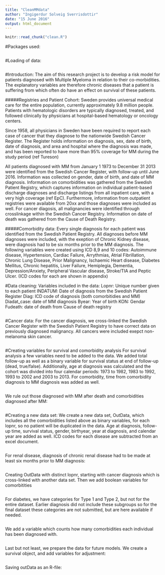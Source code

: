 ```yaml
---
title: "CleanMMdata"
author: "Ingigerdur Solveig Sverrisdottir"
date: "15 June 2016"
output: html_document
---
```

```r
knitr::read_chunk("clean.R")
```

#Packages used:
```r
```

#Loading of data:
```r
```


#Introduction: 
The aim of this research project is to develop a risk model for patients diagnosed with Multiple Myeloma in relation to their co-morbidities. The explanatory variables are therefore chronic diseases that a patient is suffering from which often do have an effect on survival of these patients.

#####Registries and Patient Cohort:
Sweden provides universal medical care for the entire population, currently approximately 9.8 million people. Patients with hematologic disorders are typically diagnosed, treated, and followed clinically by physicians at hospital-based hematology or oncology centers.

Since 1958, all physicians in Sweden have been required to report each case of cancer that they diagnose to the nationwide Swedish Cancer Register. The Register holds information on diagnosis, sex, date of birth, date of diagnosis, and area and hospital where the diagnosis was made, and has been reported to have more than 95% coverage for MM during the study period (ref Tureson) 

All patients diagnosed with MM from January 1 1973 to December 31 2013 were identified from the Swedish Cancer Register, with follow-up until June 2016. Information was collected on gender, date of birth, and date of MM diagnosis. Information on comorbidities was gathered from the Swedish Patient Registry, which captures information on individual patient-based discharge diagnoses and discharge listings from all inpatient care, with a very high coverage (ref EpC). Furthermore,  information from outpatient registries were available from 20xx and those diagnoses were included as well. For cancer diagosis, all malignancies were identified through crosslinkage within the Swedish Cancer Registry. Information on date of death was gathered from the Cause of Death Registry.

#####Comorbidity data:
Every single diagnosis for each patient was identified from the Swedish Patient Registry. All diagnoses before MM diagnoses were included, with the exeption of Chronic Kidney disease, were diagnosis had to be six months prior to the MM diagnosis. The following variables were created using ICD 8,9 and 10 codes: Autoimmune disease, Hypertension, Cardiac Failure, Arrythmias, Atrial Fibrillation, Chronic Lung Disease, Prior Malignancy, Ischaemic Heart disease, Diabetes Mellitus, Chronic hepatitis, Liver Failure, Hemiplegia, Dementia, Depression/Anxiety, Peripheral Vascular disease, Stroke/TIA and Peptic Ulcer. (ICD codes for each are shown in appendix)


#Data cleaning:
Variables included in the data: 
Lopnr: Unique number given to each patient
INDATUM: Date of diagnosis from the Swedish Patient Register
Diag: ICD code of diagnosis (both comorbitidies and MM)
Diadat_case: date of MM diagnosis
Byear: Year of birth
KON: Gendar
Fudeath: date of death from Cause of death registry
```r
```

#Cancer data:
For the cancer diagnosis, we cross-linked the Swedish Cancer Register with the Swedish Patient Registry to have correct data on previously diagnosed malignancy. All cancers were included exepct non-melanoma skin cancer. 
```r
```


#Creating variables for survival and comorbidity analysis 
For survival analysis a few variables need to be added to the data. We added total follow-up as well as a binary variable for survival status at end of follow-up (dead, true/false). Additionally, age at diagnosis was calculated and the cohort was divided into four calendar periods: 1973 to 1982, 1983 to 1992, 1993 to 2002 and 2003 to 2013. 
For comorbidity, time from comorbidity diagnosis to MM diagnosis was added as well. 

```r
```

 
We rule out those diagnosed with MM after death and comorbidities diagnosed after MM: 
```r
```


#Creating a new data set: 
We create a new data set, OutData, which includes all the comorbidities listed above as binary variables, for each lopnr, so no patient will be duplicated in the data. Age at diagnosis, follow-up time, survival status, gender, birthyear, year at diagnosis, and calendar year are added as well. ICD codes for each disease are subtracted from an excel document. 
```r
```

For renal disease, diagnosis of chronic renal disease had to be made at least six months prior to MM diagnosis:
```r
```

Creating OutData with distinct lopnr, starting with cancer diagnosis which is cross-linked with another data set. 
Then we add boolean variables for comorbitities
```r
```

For diabetes, we have categories for Type 1 and Type 2, but not for the entire dataset. Earlier diagnosis did not include these subgroups so for the final dataset these categories are not submitted, but are here available if needed. 
```r
```

We add a variable which counts how many comorbidities each individual has been diagnosed with. 
```r
```

Last but not least, we prepare the data for future models. 
We create a survival object, and add variables for adjustment: 
```r

```

Saving outData as an R-file: 
```r
```







